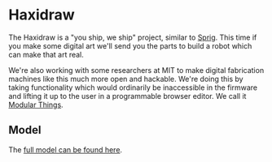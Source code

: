 
# Haxidraw

<HImg src={imgDrawingMachine} alt="drawing machine with a turtle illustration" />

The Haxidraw is a "you ship, we ship" project, similar to [Sprig](https://sprig.hackclub.com). This time if you make some digital art we'll send you the parts to build a robot which can make that art real.

We're also working with some researchers at MIT to make digital fabrication machines like this much more open and hackable. We're doing this by taking functionality which would ordinarily be inaccessible in the firmware and lifting it up to the user in a programmable browser editor. We call it [Modular Things](https://github.com/modular-things/modular-things).

## Model

The [full model can be found here](https://cad.onshape.com/documents/63bea8a7de5a67f20db27d22/w/8d3bc6b2e7a16d7a1133b3b5/e/b415f757fff520875b42c91b?renderMode=0&uiState=643ecd204eaa6208ded4c597).
